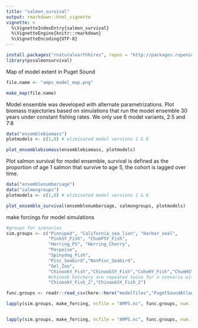 ```yaml
---
title: "salmon_survival"
output: rmarkdown::html_vignette
vignette: >
  %\VignetteIndexEntry{salmon_survival}
  %\VignetteEngine{knitr::rmarkdown}
  %\VignetteEncoding{UTF-8}
---
```


```r
install.packages("rnaturalearthhires", repos = "http://packages.ropensci.org", type = "source")
library(pssalmonsurvival)


```

Map of model extent in Puget Sound

```r

file.name <- "amps_model_map.png"

make_map(file.name)
```


Model ensemble was developed with alternate parametrizations. Plot biomass trajectories based on simulations that run the model ensemble 30 years under constant fishing rates. We only use 6 model variants, 2:5 and 7:8

```r

data("ensemblebiomass")
plotmodels <- c(1,6) # eliminated model versions 1 & 6

plot_ensemblebiomass(ensemblebiomass, plotmodels)

```


Plot salmon survival for model ensemble, survival is defined as the proportion of age 1 salmon that survive to age 5, the cohort is lagged over time. 

```r
data("ensemblenumbersage")
data("salmongroups")
plotmodels <- c(1,6) # eliminated model versions 1 & 6

plot_ensemble_survival(ensemblenumbersage, salmongroups, plotmodels)

```

make forcings for model simulations

```r

#groups for scenarios
sim.groups <- c("Pinniped", "California_sea_lion", "Harbor_seal", 
                "PinkSY_Fish", "ChumFSY_Fish", 
                "Herring_PS", "Herring_Cherry",
                "Porpoise",
                "Spinydog_Fish", 
                "Pisc_Seabird","NonPisc_Seabird",
                "Gel_Zoo", 
                "ChinookY_Fish","ChinookSY_Fish","CohoHY_Fish","ChumHSY_Fish",
                #chinook hatchery are repeated twice for a scenario with just Chinook
                "ChinookY_Fish_2","ChinookSY_Fish_2")

func.groups <- readr::read_csv(here::here("modelfiles","PugetSoundAtlantisFunctionalGroups.csv"))

lapply(sim.groups, make_forcing, ncfile = "AMPS.nc", func.groups, num.forcing.years = 50, rate.multiplier = 0.8, bash.file = "amps_cal.sh", force.prm = "PugetSound_force.prm")


lapply(sim.groups, make_forcing, ncfile = "AMPS.nc", func.groups, num.forcing.years = 50, rate.multiplier = 1.2, bash.file = "amps_cal.sh", force.prm = "PugetSound_force.prm")

```

